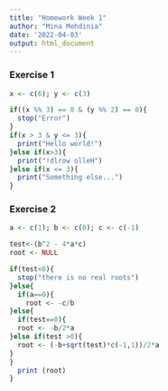 ```yaml
---
title: "Homework Week 1"
author: "Mina Mehdinia"
date: '2022-04-03'
output: html_document
---
```



### Exercise 1
```r
x <- c(6); y <- c(3)

if((x %% 3) == 0 & (y %% 2) == 0){
  stop("Error")
}
if(x > 3 & y <= 3){
  print("Hello world!")
}else if(x>3){
  print("!dlrow olleH")
}else if(x <= 3){
  print("Something else...")
}
```



### Exercise 2
```r
a <- c(1); b <- c(0); c <- c(-1)

test<-(b^2 - 4*a*c)
root <- NULL

if(test<0){
  stop("there is no real roots")
}else{
  if(a==0){
    root <- -c/b
}else{
  if(test==0){
  root <- -b/2*a
}else if(test >0){
  root <- (-b+sqrt(test)*c(-1,1))/2*a
}
}
  print (root)
}





```

